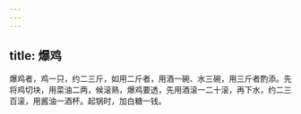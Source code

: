 ```yaml
---
---
---
```

title: 爆鸡
---



爆鸡者，鸡一只，约二三斤，如用二斤者，用酒一碗、水三碗，用三斤者酌添。先将鸡切块，用菜油二两，候滚熟，爆鸡要透，先用酒滚一二十滚，再下水，约二三百滚，用酱油一酒杯。起锅时，加白糖一钱。